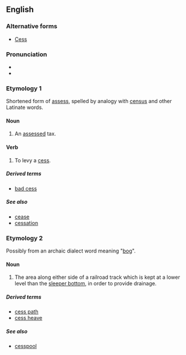 ==English==

===Alternative forms===
*[[Cess]]

===Pronunciation===

*{{IPA|sɛs}}
*{{rhymes|ɛs}}

===Etymology 1===

Shortened form of [[assess]], spelled by analogy with [[census]] and other Latinate words.

====Noun====
{{en-noun|es}}
{{wikipedia}}

# {{context|UK|Ireland}} An [[assess]]ed tax.

====Verb====
{{en-verb}}

# {{context|UK|Ireland}} To levy a [[#Noun|cess]].

=====Derived terms=====
*[[bad cess]]

=====See also=====
*[[cease]]
*[[cessation]]

===Etymology 2===

Possibly from an archaic dialect word meaning "[[bog]]".

====Noun====
{{en-noun|es}}

# {{railroading}}  The area along either side of a railroad track which is kept at a lower level than the [[sleeper bottom]], in order to provide drainage.

=====Derived terms=====
*[[cess path]]
*[[cess heave]]

=====See also=====
*[[cesspool]]